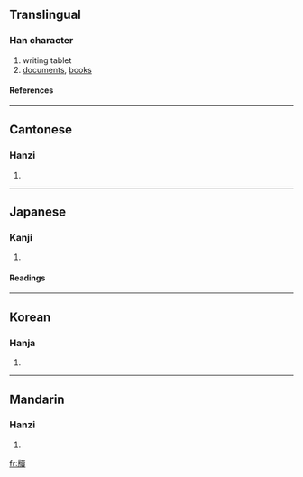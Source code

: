 {{see|牍}}

==Translingual==
===Han character===
{{Han char|rn=91|rad=片|as=15|sn=19|four=2408<sub>6</sub>|canj=中中土田金 (LLGWC), 中弓土田金 (LNGWC)}}
# writing tablet
# [[documents]], [[books]]
====References====
{{Han ref|kx=0694.320|dkj=19906|dj=1108.030|hdz=32021.020|uh=7258|ud=29272|bh=C37C|bd=50044}}

----
==Cantonese==
===Hanzi===
{{yue-hanzi|jyut=|y=duk6}}
# {{defn|Cantonese}}

----
==Japanese==
===Kanji===
{{ja-kanji|grade=|rs=片15}}
# {{defn|Japanese}} 
====Readings====
{{ja-readings|on=[[とく]] (toku)|kun=[[ふだ]] (fuda), [[かきもの]] (kakimono)}}

----
==Korean==
===Hanja===
{{ko-hanja|hangeul=독|eumhun=|rv=dok|mr=tok|y=tok}}
# {{defn|Korean}}

----
==Mandarin==
===Hanzi===
{{cmn-hanzi|sim=牍|pin=[[dú]] (du2)|wg=tu<sup>2</sup>}}
# {{defn|Mandarin}}

[[fr:牘]]